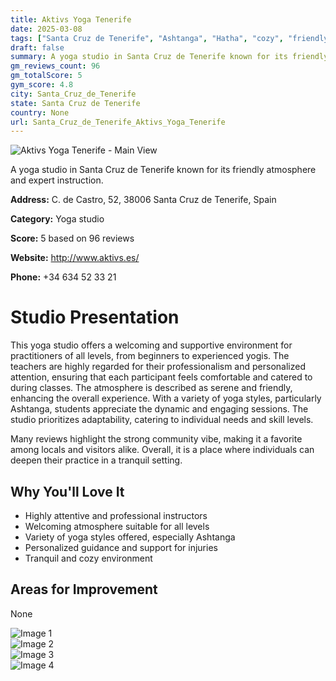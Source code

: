 ```yaml
---
title: Aktivs Yoga Tenerife
date: 2025-03-08
tags: ["Santa Cruz de Tenerife", "Ashtanga", "Hatha", "cozy", "friendly", "Santa Cruz de Tenerife"]  
draft: false
summary: A yoga studio in Santa Cruz de Tenerife known for its friendly atmosphere and expert instruction.
gm_reviews_count: 96
gm_totalScore: 5
gym_score: 4.8
city: Santa_Cruz_de_Tenerife
state: Santa Cruz de Tenerife
country: None
url: Santa_Cruz_de_Tenerife_Aktivs_Yoga_Tenerife
---
```


<div className="aspect-[16/9] relative my-8">
  <img 
    src="https://lh5.googleusercontent.com/p/AF1QipNkK3eiCqWKYFtpwmWgKFHYsu9U5TN48SHMP7Nt=w1920-h1080-k-no"
    alt="Aktivs Yoga Tenerife - Main View"
    className="object-cover absolute inset-0 w-full h-full rounded-lg"
  />
</div>

A yoga studio in Santa Cruz de Tenerife known for its friendly atmosphere and expert instruction.

**Address:** C. de Castro, 52, 38006 Santa Cruz de Tenerife, Spain

**Category:** Yoga studio

**Score:** 5 based on 96 reviews

**Website:** http://www.aktivs.es/

**Phone:** +34 634 52 33 21

# Studio Presentation

This yoga studio offers a welcoming and supportive environment for practitioners of all levels, from beginners to experienced yogis. The teachers are highly regarded for their professionalism and personalized attention, ensuring that each participant feels comfortable and catered to during classes. The atmosphere is described as serene and friendly, enhancing the overall experience. With a variety of yoga styles, particularly Ashtanga, students appreciate the dynamic and engaging sessions. The studio prioritizes adaptability, catering to individual needs and skill levels.

Many reviews highlight the strong community vibe, making it a favorite among locals and visitors alike. Overall, it is a place where individuals can deepen their practice in a tranquil setting.

## Why You'll Love It

- Highly attentive and professional instructors
- Welcoming atmosphere suitable for all levels
- Variety of yoga styles offered, especially Ashtanga
- Personalized guidance and support for injuries
- Tranquil and cozy environment

## Areas for Improvement

None

<div className="grid grid-cols-1 xl:grid-cols-2 gap-4 my-8">
<div className="aspect-[4/3] relative"><img src="https://lh3.googleusercontent.com/p/AF1QipOsvEXeT0i7wMXwDiN3RyssYsUWjgUSC16az12f=w1920-h1080-k-no" alt="Image 1" className="object-cover absolute inset-0 w-full h-full rounded-lg" /></div>
<div className="aspect-[4/3] relative"><img src="https://lh5.googleusercontent.com/p/AF1QipPZCSRcQuDLkZ3XMtqC6Xc_cuN-UN-X119GjUOb=w1920-h1080-k-no" alt="Image 2" className="object-cover absolute inset-0 w-full h-full rounded-lg" /></div>
<div className="aspect-[4/3] relative"><img src="https://lh5.googleusercontent.com/p/AF1QipOAjdCa4_DdiNTW_XjyNR5hlPyv8w08KO15lzkM=w1920-h1080-k-no" alt="Image 3" className="object-cover absolute inset-0 w-full h-full rounded-lg" /></div>
<div className="aspect-[4/3] relative"><img src="https://lh5.googleusercontent.com/p/AF1QipM3t92tKL_-plnd5aRrdDqYndGS0FIN7xeBQOX-=w1920-h1080-k-no" alt="Image 4" className="object-cover absolute inset-0 w-full h-full rounded-lg" /></div>
</div>